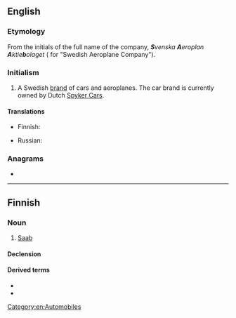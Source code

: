{{also|saab}}
==English==
{{wikipedia}}

===Etymology===
From the initials of the full name of the company, '''''S'''venska '''A'''eroplan '''A'''ktie'''b'''olaget'' ({{etyl|sv|en}} for "Swedish Aeroplane Company").

===Initialism===
{{rfc-header|lang=en|Initialism}}
{{head|en|initialism}}

# A Swedish [[brand]] of cars and aeroplanes. The car brand is currently owned by Dutch [[w:Spyker Cars|Spyker Cars]].

====Translations====
{{trans-top|Swedish brand of cars and aeroplanes}}
* Finnish: {{t|fi|Saab}}
{{trans-mid}}
* Russian: {{t|ru|Сааб}}
{{trans-bottom}}

===Anagrams===
* {{anagrams|en|a=aabs|AABs|BSAA|Basa|Saba|abas|baas|basa|saba|à bas}}

[[Category:en:Automobiles]]

----

==Finnish==

===Noun===
{{fi-noun}}

# [[#English|Saab]] {{qualifier|brand, car of that brand}}

====Declension====
{{fi-decl-risti|i=0|Saab|||a}}

====Derived terms====
* {{l|fi|saabismi}}
* {{l|fi|saabisti}}
